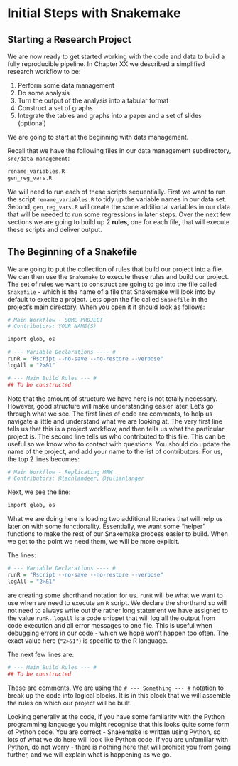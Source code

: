 # Initial Steps with Snakemake

## Starting a Research Project

We are now ready to get started working with the code and data to build a fully reproducible pipeline.
In Chapter XX we described a simplified research workflow to be:

1. Perform some data management
2. Do some analysis
3. Turn the output of the analysis into a tabular format
4. Construct a set of graphs
5. Integrate the tables and graphs into a paper and a set of slides (optional)

We are going to start at the beginning with data management.

Recall that we have the following files in our data management subdirectory, `src/data-management`:

```r
rename_variables.R
gen_reg_vars.R
```

We will need to run each of these scripts sequentially.
First we want to run the script `rename_variables.R` to tidy up the variable names in our data set.
Second, `gen_reg_vars.R` will create the some additional variables in our data that will be needed to run some regressions in later steps.
Over the next few sections we are going to build up 2 **rules**, one for each file, that will execute these scripts and deliver output.

## The Beginning of a Snakefile

We are going to put the collection of rules that build our project into a file.
We can then use the `Snakemake` to execute these rules and build our project.
The set of rules we want to construct are going to go into the file called `Snakefile` - which is the name of a file that Snakemake will look into by default to execite a project.
Lets open the file called `Snakefile` in the project's main directory.
When you open it it should look as follows:

```r
# Main Workflow - SOME PROJECT
# Contributors: YOUR NAME(S)

import glob, os

# --- Variable Declarations ---- #
runR = "Rscript --no-save --no-restore --verbose"
logAll = "2>&1"

# --- Main Build Rules --- #
## To be constructed
```

Note that the amount of structure we have here is not totally necessary.
However, good structure will make understanding easier later.
Let's go through what we see.
The first lines of code are comments, to help us navigate a little and understand what we are looking at.
The very first line tells us that this is a project workflow, and then tells us what the particular project is.
The second line tells us who contributed to this file.
This can be useful so we know who to contact with questions.
You should do update the name of the project, and add your name to the list of contributors.
For us, the top 2 lines becomes:

```r
# Main Workflow - Replicating MRW
# Contributors: @lachlandeer, @julianlanger
```

Next, we see the line:

```r
import glob, os
```

What we are doing here is loading two additional libraries that will help us later on with some functionality.
Essentially, we want some "helper" functions to make the rest of our Snakemake process easier to build.
When we get to the point we need them, we will be more explicit.

The lines:

```r
# --- Variable Declarations ---- #
runR = "Rscript --no-save --no-restore --verbose"
logAll = "2>&1"
```

are creating some shorthand notation for us.
`runR` will be what we want to use when we need to execute an `R` script.
We declare the shorthand so will not need to always write out the rather long statement we have assigned to the value `runR.`
`logAll` is a code snippet that will log all the output from code execution and all error messages to one file.
This is useful when debugging errors in our code - which we hope won't happen too often.
The exact value here (`"2>&1"`) is specific to the R language.

The next few lines are:

```r
# --- Main Build Rules --- #
## To be constructed
```

These are comments.
We are using the `# --- Something --- #` notation to break up the code into logical blocks.
It is in this block that we will assemble the rules on which our project will be built.

Looking generally at the code, if you have some familarity with the Python programming language you might recognise that this looks quite some form of Python code.
You are correct - Snakemake is written using Python, so lots of what we do here will look like Python code.
If you are unfamiliar with Python, do not worry - there is nothing here that will prohibit you from going further, and we will explain what is happening as we go.
